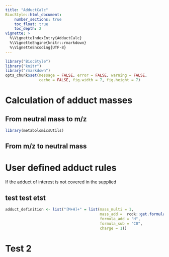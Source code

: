 ```yaml
---
title: "AdductCalc"
BiocStyle::html_document:
    number_sections: true
    toc_float: true
    toc_depth: 2
vignette: >
  %\VignetteIndexEntry{AdductCalc}
  %\VignetteEngine{knitr::rmarkdown}
  %\VignetteEncoding{UTF-8}
---
```


```r
library("BiocStyle")
library("knitr")
library("rmarkdown")
opts_chunk$set(message = FALSE, error = FALSE, warning = FALSE,
               cache = FALSE, fig.width = 7, fig.height = 7) 
```

# Calculation of adduct masses

## From neutral mass to m/z

```r
library(metabolomicsUtils)
```

## From m/z to neutral mass

# User defined adduct rules

If the adduct of interest is not covered in the supplied

## test test etst

```r
adduct_definition <- list("[M+H]+" = list(mass_multi = 1,
                                          mass_add =  rcdk::get.formula("H", charge = 1)@mass,
                                          formula_add = "H",
                                          formula_sub = "C0",
                                          charge = 1))
```

# Test 2
